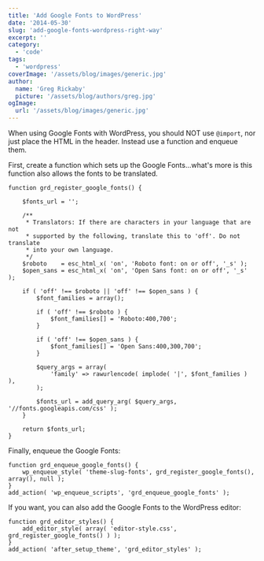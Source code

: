 ```yaml
---
title: 'Add Google Fonts to WordPress'
date: '2014-05-30'
slug: 'add-google-fonts-wordpress-right-way'
excerpt: ''
category:
  - 'code'
tags:
  - 'wordpress'
coverImage: '/assets/blog/images/generic.jpg'
author:
  name: 'Greg Rickaby'
  picture: '/assets/blog/authors/greg.jpg'
ogImage:
  url: '/assets/blog/images/generic.jpg'
---
```


When using Google Fonts with WordPress, you should NOT use `@import`, nor just place the HTML in the header. Instead use a function and enqueue them.

First, create a function which sets up the Google Fonts...what's more is this function also allows the fonts to be translated.

```
function grd_register_google_fonts() {

	$fonts_url = '';

	/**
	 * Translators: If there are characters in your language that are not
	 * supported by the following, translate this to 'off'. Do not translate
	 * into your own language.
	 */
	$roboto    = esc_html_x( 'on', 'Roboto font: on or off', '_s' );
	$open_sans = esc_html_x( 'on', 'Open Sans font: on or off', '_s' );

	if ( 'off' !== $roboto || 'off' !== $open_sans ) {
		$font_families = array();

		if ( 'off' !== $roboto ) {
			$font_families[] = 'Roboto:400,700';
		}

		if ( 'off' !== $open_sans ) {
			$font_families[] = 'Open Sans:400,300,700';
		}

		$query_args = array(
			'family' => rawurlencode( implode( '|', $font_families ) ),
		);

		$fonts_url = add_query_arg( $query_args, '//fonts.googleapis.com/css' );
	}

	return $fonts_url;
}
```

Finally, enqueue the Google Fonts:

```
function grd_enqueue_google_fonts() {
    wp_enqueue_style( 'theme-slug-fonts', grd_register_google_fonts(), array(), null );
}
add_action( 'wp_enqueue_scripts', 'grd_enqueue_google_fonts' );
```

If you want, you can also add the Google Fonts to the WordPress editor:

```
function grd_editor_styles() {
    add_editor_style( array( 'editor-style.css', grd_register_google_fonts() ) );
}
add_action( 'after_setup_theme', 'grd_editor_styles' );
```
